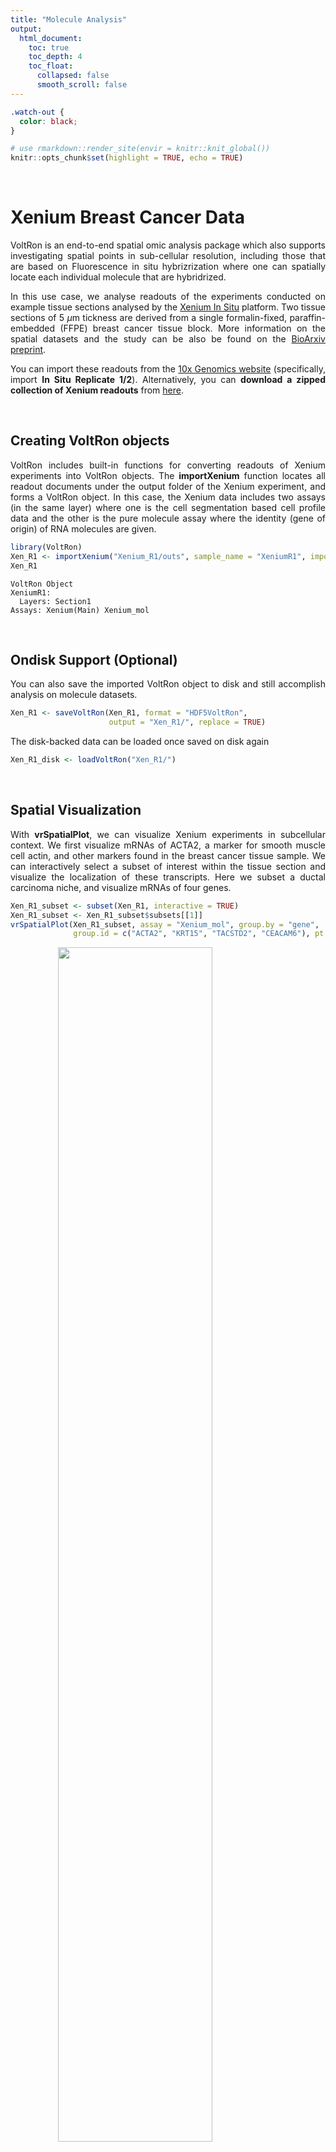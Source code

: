 ```yaml
---
title: "Molecule Analysis"
output: 
  html_document:
    toc: true
    toc_depth: 4
    toc_float:
      collapsed: false
      smooth_scroll: false
---
```


<style>
.title{
  display: none;
}
body {
  text-align: justify
}
.center {
  display: block;
  margin-left: auto;
  margin-right: auto;
}
table, th, td {
  border-collapse: collapse;
  align-self: center;
  padding-right: 10px;
  padding-left: 10px;
}
</style>

```css
.watch-out {
  color: black;
}
```

```r
# use rmarkdown::render_site(envir = knitr::knit_global())
knitr::opts_chunk$set(highlight = TRUE, echo = TRUE)
```

<br>

# Xenium Breast Cancer Data

VoltRon is an end-to-end spatial omic analysis package which also supports investigating spatial points in sub-cellular resolution, including those that are based on Fluorescence in situ hybrizrization where one can spatially locate each individual molecule that are hybridrized. 

In this use case, we analyse readouts of the experiments conducted on example tissue sections analysed by the [Xenium In Situ](https://www.10xgenomics.com/platforms/xenium) platform. Two tissue sections of 5 $\mu$m tickness are derived from a single formalin-fixed, paraffin-embedded (FFPE) breast cancer tissue block. More information on the spatial datasets and the study can be also be found on the [BioArxiv preprint](https://www.biorxiv.org/content/10.1101/2022.10.06.510405v1).
 
You can import these readouts from the [10x Genomics website](https://www.10xgenomics.com/products/xenium-in-situ/preview-dataset-human-breast) (specifically, import **In Situ Replicate 1/2**). Alternatively, you can **download a zipped collection of Xenium readouts** from [here](https://bimsbstatic.mdc-berlin.de/landthaler/VoltRon/SpatialDataAlignment/Xenium_vs_Visium/10X_Xenium_Visium.zip). 

<br>

## Creating VoltRon objects

VoltRon includes built-in functions for converting readouts of Xenium experiments into VoltRon objects. The **importXenium** function locates all readout documents under the output folder of the Xenium experiment, and forms a VoltRon object. In this case, the Xenium data includes two assays (in the same layer) where one is the cell segmentation based cell profile data and the other is the pure molecule assay where the identity (gene of origin) of RNA molecules are given.

```r
library(VoltRon)
Xen_R1 <- importXenium("Xenium_R1/outs", sample_name = "XeniumR1", import_molecules = TRUE)
Xen_R1
```

```
VoltRon Object 
XeniumR1: 
  Layers: Section1 
Assays: Xenium(Main) Xenium_mol 
```

<br>

## Ondisk Support **(Optional)**

You can also save the imported VoltRon object to disk and still accomplish analysis on molecule datasets.

```r
Xen_R1 <- saveVoltRon(Xen_R1, format = "HDF5VoltRon", 
                      output = "Xen_R1/", replace = TRUE)
```

The disk-backed data can be loaded once saved on disk again

```r
Xen_R1_disk <- loadVoltRon("Xen_R1/")

```

<br>

## Spatial Visualization

With **vrSpatialPlot**, we can visualize Xenium experiments in subcellular context. We first visualize mRNAs of ACTA2, a marker for smooth muscle cell actin, and other markers found in the breast cancer tissue sample. We can interactively select a subset of interest within the tissue section and visualize the localization of these transcripts. Here we subset a ductal carcinoma niche, and visualize mRNAs of four genes. 

```r
Xen_R1_subset <- subset(Xen_R1, interactive = TRUE)
Xen_R1_subset <- Xen_R1_subset$subsets[[1]]
vrSpatialPlot(Xen_R1_subset, assay = "Xenium_mol", group.by = "gene",
              group.id = c("ACTA2", "KRT15", "TACSTD2", "CEACAM6"), pt.size = 0.2, legend.pt.size = 5)
```

<img width="70%" height="70%" src="https://bimsbstatic.mdc-berlin.de/landthaler/VoltRon/Package/images/cellspot_transcripts_visualize.png" class="center">

<br>

We can use the **n.tile** argument to divide the count of selected group.ids (e.g. genes here) into hexagonal bins. We will use this argument to divide the x and y-axis into 100 tiles and aggregate transcript counts from select **group.id**

```r
vrSpatialPlot(Xen_R1_subset, assay = "Xenium_mol", group.by = "gene", group.id = "ACTA2",
              legend.pt.size = 5, n.tile = 100, background.color = "black")
```

<img width="70%" height="70%" src="https://bimsbstatic.mdc-berlin.de/landthaler/VoltRon/Package/images/cellspot_transcripts_visualize_bins.png" class="center">

<br>

# Xenium COVID-19 Lung Data

VoltRon is capable of analyzing localization of sub-cellular entities such as molecules beyond mRNAs, thus the analysis may also extend to extracellular molecules such as viral RNA. Using Xenium in situ, we locate the two open reading frames (ORFs) of genomic and subgenomics RNA of SARS-COV-2, namely **S2_N** and **S2_orf1ab** and analyze their abundances over the COVID-19 infected lung tissue. 

Specifically, we analyse readouts of **eight tissue micro array (TMA) tissue sections** that were fitted into the scan area of a slide loaded on a Xenium in situ instrument. These sections were cut from **control and COVID-19 lung tissues** of donors categorized based on disease durations (acute and prolonged). You can download the standard Xenium output folder [here](https://bimsbstatic.mdc-berlin.de/landthaler/VoltRon/Multiomics/Xenium_SARSCOV2.zip).  

For more information on the TMA blocks, see [GSE190732](https://www.ncbi.nlm.nih.gov/geo/query/acc.cgi?acc=GSE190732) for more information. 

Across these eight TMA section, we investigate a section of acute case which is originated from a lung with extreme number of detected open reading frames of virus molecules. For convenience, we load a VoltRon object where cells are already annotated. You can also find the RDS file  [here](https://bimsbstatic.mdc-berlin.de/landthaler/VoltRon/Multiomics/acutecase1_annotated.rds).

```r
vr2_merged_acute1 <- readRDS(file = "acutecase1_annotated.rds")
```

You would see that we have two assays associated with the tissue section, one for the cells and the other for the molecules.

```r
SampleMetadata(vr2_merged_acute1)
```

```
            Assay    Layer       Sample
Assay7     Xenium Section1 acute case 1
Assay8 Xenium_mol Section1 acute case 1
```

<br>

## Spatial Visualization

We can visualize individual **S2_N** and **S2_orf1ab** by simply switching to **Xenium_mol** assay given

```r
vrSpatialPlot(vr2_merged_acute1, assay = "Xenium_mol", group.by = "gene", 
              group.ids = c("S2_N", "S2_orf1ab"), n.tile = 500)
```

<img width="70%" height="70%" src="https://bimsbstatic.mdc-berlin.de/landthaler/VoltRon/Package/images/molecule_covid_xenium.png" class="center">

<br>

You can also visualize both the cellular and subcellular spatial points on the same plot using **addSpatialLayer** function, which would show points of the section where virus is abundant with no cell segment on top. 

```r
vrSpatialPlot(vr2_merged_acute1, assay = "Xenium_mol", group.by = "gene", 
              group.ids = c("S2_N", "S2_orf1ab"), n.tile = 500) |> 
  addSpatialLayer(vr2_merged_acute1, assay = "Xenium", group.by = "CellType", n.tile = 500, plot.segments = TRUE)
```

<img width="70%" height="70%" src="https://bimsbstatic.mdc-berlin.de/landthaler/VoltRon/Package/images/moleculecell_covid_xenium.png" class="center">

## Hot Spot Analysis

We switch to the molecule assay of the VoltRon object, and select virus ORFs. We also look for other virus ORFs that are 50 pixel distance from each virus molecule to pin point neighborhoods that are rich in virus.

```r
vr2_merged_acute1 <- getSpatialNeighbors(vr2_merged_acute1, assay = "Xenium_mol", 
                                         group.by = "gene", group.ids = c("S2_N", "S2_orf1ab"), 
                                         method = "radius", radius = 50)
```

We can now observe the new spatial neighborhood graph saved in the VoltRon object with name **radius**.

```r
vrGraphNames(vr2_merged_acute1)
```

```
[1] "radius"
```

We now select the feature type and graph name to run an hot spot analysis which will label each molecule if their neighborhood are dense in other virus molecules.

```r
vr2_merged_acute1 <- getHotSpotAnalysis(vr2_merged_acute1, assay = "Xenium_mol", 
                                        features = "gene", graph.type = "radius")
```

The **getHotSpotAnalysis** function will produce test statistics and adjusted p-values for all the selected molecules in the region.

```r
meta <- Metadata(vr2_merged_acute1, assay = "Xenium_mol")
head(meta[meta$gene %in% c("S2_N", "S2_orf1ab"),])
```


<div><pre><code style="font-size: 11.7px;">                       id assay_id overlaps_nucleus   gene z_location    qv fov_name nucleus_distance
                   <char>   <char>            <int> <char>      <num> <num>   <char>            <num>
1: 281694020045508_25831b   Assay8                0   S2_N   20.37133    40       Q7         402.4913
2: 281694020045511_25831b   Assay8                0   S2_N   20.39390    40       Q7         362.9937
3: 281694020042882_25831b   Assay8                0   S2_N   20.14611    40       Q7         233.1110
4: 281694020045509_25831b   Assay8                0   S2_N   20.14540    40       Q7         241.3636
5: 281694020042883_25831b   Assay8                0   S2_N   19.92565    40       Q7         170.5991
6: 281694020042884_25831b   Assay8                0   S2_N   19.96041    40       Q7         167.2583
   postfix      Assay    Layer       Sample gene_hotspot_stat gene_hotspot_pvalue gene_hotspot_flag
    <char>     <char>   <char>       <char>             <num>               <num>            <char>
1: _25831b Xenium_mol Section1 acute case 1      0.000000e+00                  NA              <NA>
2: _25831b Xenium_mol Section1 acute case 1      0.000000e+00                  NA              <NA>
3: _25831b Xenium_mol Section1 acute case 1      1.469335e-08                   1              cold
4: _25831b Xenium_mol Section1 acute case 1      1.469335e-08                   1              cold
5: _25831b Xenium_mol Section1 acute case 1      4.408006e-08                   1              cold
6: _25831b Xenium_mol Section1 acute case 1      4.408006e-08                   1              cold</code></pre></div>

<br>

Now we can visualize the localization of S2_N and S2_orf1ab molecules that are located in "hot regions", or niches that are significantly abundant with these molecules.

```r
vrSpatialPlot(vr2_merged_acute1, assay = "Xenium_mol", 
              group.by = "gene_hotspot_flag", group.ids = c("cold", "hot"), 
              alpha = 1, background.color = "white")
```

<img width="70%" height="70%" src="https://bimsbstatic.mdc-berlin.de/landthaler/VoltRon/Package/images/molecule_visualize_virus_hotspot.png" class="center">


